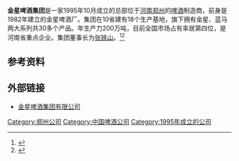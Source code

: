 '''金星啤酒集团'''是一家1995年10月成立的总部位于[[河南|河南]][[郑州|郑州]]的[[啤酒|啤酒]]制造商，前身是1982年建立的金星啤酒厂。集团在10省建有18个生产基地，旗下拥有金星、蓝马两大系列共30多个产品。年生产力200万吨，目前全国市场占有率居第四位，是河南省重点企业。集团董事长为[[张铁山|张铁山]]。<ref >{{cite web |url=http://news.163.com/16/0401/01/BJHEOLP200014AED.html |language= |title=金星啤酒“恋”上1919(图) |publisher=郑州晚报 |date=2016-04-01 |accessdate= |archive-url=https://web.archive.org/web/20160913072524/http://news.163.com/16/0401/01/BJHEOLP200014AED.html |archive-date=2016-09-13 |dead-url=yes }}</ref><ref >{{cite web |url=http://news.sina.com.cn/o/2016-08-30/doc-ifxvitex9305074.shtml |language= |title=学习“女排精神”，坚守“金星匠心” 金星啤酒：匠心成就品牌 |publisher=东方今报 |date=2016年8月30日 |accessdate= |archive-date=2016-09-15 |archive-url=https://web.archive.org/web/20160915164430/http://news.sina.com.cn/o/2016-08-30/doc-ifxvitex9305074.shtml |dead-url=no }}</ref>

== 参考资料 ==
{{reflist}}

== 外部链接 ==
*[http://www.jinxing-beer.com/ 金星啤酒集团有限公司] {{Wayback|url=http://www.jinxing-beer.com/ |date=20170805043812 }}

{{中国啤酒}}
{{DEFAULTSORT:}}
[[Category:郑州公司|Category:郑州公司]]
[[Category:中国啤酒公司|Category:中国啤酒公司]]
[[Category:1995年成立的公司|Category:1995年成立的公司]]